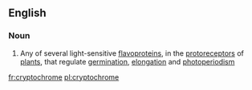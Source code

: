 ==English==

===Noun===
{{wikipedia}}
{{en-noun}}

#{{biochemistry}} Any of several light-sensitive [[flavoprotein]]s, in the [[protoreceptor]]s of [[plant]]s, that regulate [[germination]], [[elongation]] and [[photoperiodism]]

[[fr:cryptochrome]]
[[pl:cryptochrome]]